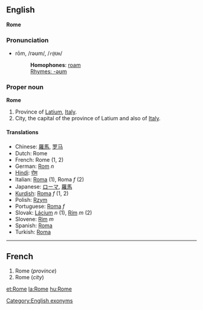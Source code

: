 ==English==
'''Rome'''

===Pronunciation===
*rōm, /rəʊm/, /<tt>r@Um</tt>/
*:'''Homophones''': [[roam]]
*:[[Rhymes:English:-əʊm|Rhymes: -əʊm]]

===Proper noun===
'''Rome'''

#Province of [[Latium]], [[Italy]].
#City, the capital of the province of Latium and also of [[Italy]].

====Translations====
*Chinese: [[羅馬]], [[罗马]]
*Dutch: Rome
*French: Rome (1, 2)
*German: [[Rom]] ''n''
*[[Hindi]]: [[रोम]]
*Italian: [[Roma]] (1), Roma ''f'' (2)
*Japanese: [[ローマ]], [[羅馬]]
*[[Kurdish]]: [[Roma]] ''f'' (1, 2)
*Polish: [[Rzym]]
*Portuguese: [[Roma]] ''f''
*Slovak: [[Lácium]] ''n'' (1), [[Rím]] ''m'' (2)
*Slovene: [[Rim]] ''m''
*Spanish: [[Roma]]
*Turkish: [[Roma]]

[[Category:English exonyms]]
----

==French==

#Rome (''province'')
#Rome (''city'')

[[et:Rome]]
[[la:Rome]]
[[hu:Rome]]